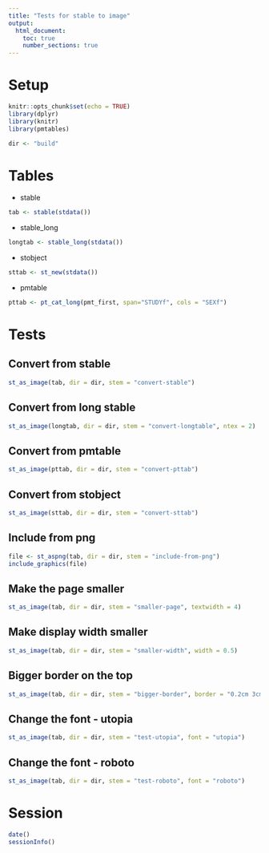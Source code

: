 ```yaml
---
title: "Tests for stable to image"
output: 
  html_document: 
    toc: true
    number_sections: true
---
```


# Setup

```r
knitr::opts_chunk$set(echo = TRUE)
library(dplyr)
library(knitr)
library(pmtables)

dir <- "build"
```


# Tables

- stable

```r
tab <- stable(stdata())
```

- stable_long

```r
longtab <- stable_long(stdata())
```


- stobject

```r
sttab <- st_new(stdata())
```

- pmtable

```r
pttab <- pt_cat_long(pmt_first, span="STUDYf", cols = "SEXf")
```


# Tests

## Convert from stable

```r
st_as_image(tab, dir = dir, stem = "convert-stable")
```

## Convert from long stable

```r
st_as_image(longtab, dir = dir, stem = "convert-longtable", ntex = 2)
```

## Convert from pmtable

```r
st_as_image(pttab, dir = dir, stem = "convert-pttab")
```

## Convert from stobject

```r
st_as_image(sttab, dir = dir, stem = "convert-sttab")
```


## Include from png

```r
file <- st_aspng(tab, dir = dir, stem = "include-from-png")
include_graphics(file)
```

## Make the page smaller

```r
st_as_image(tab, dir = dir, stem = "smaller-page", textwidth = 4)
```

## Make display width smaller

```r
st_as_image(tab, dir = dir, stem = "smaller-width", width = 0.5)
```

## Bigger border on the top

```r
st_as_image(tab, dir = dir, stem = "bigger-border", border = "0.2cm 3cm")
```

## Change the font - utopia

```r
st_as_image(tab, dir = dir, stem = "test-utopia", font = "utopia")
```

## Change the font - roboto

```r
st_as_image(tab, dir = dir, stem = "test-roboto", font = "roboto")
```



# Session

```r
date()
sessionInfo()
```
